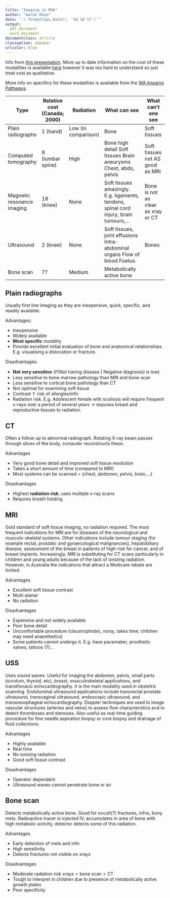 ```yaml
---
title: "Imaging in MSK"
author: "Aaron Khoo"
date: "`r format(Sys.Date(), '%d %B %Y')`"
output:
  pdf_document
  word_document
documentclass: article
classoption: a4paper
urlcolor: blue
---
```


Info from [this presentation](https://meds.queensu.ca/central/assets/modules/msk_imaging/attach/imaging_slides.pdf). More up to date information on the *cost* of these modalities is available [here](https://www.treasury.gov.au/~/media/Treasury/Consultations%20and%20Reviews/Consultations/2016/2017%20PreBudget%20submissions/Submissions/PDF/Australian%20Diagnostic%20Imaging%20Association.ashx) however it was too hard to understand so just treat cost as qualitative. 

More info on specifics for these modalities is available from the [WA Imaging Pathways](http://imagingpathways.health.wa.gov.au/index.php/about-imaging/common-procedures). 

|  Type                        |  Relative cost (Canada; 2000)  | Radiation           | What can see                                                                           | What can't one see                 |
|------------------------------|--------------------------------|---------------------|----------------------------------------------------------------------------------------|------------------------------------|
|  Plain radiographs           |  1 (hand)                      | Low (in comparison) | Bone                                                                                   | Soft tissues                       |
|  Computed tomography         |  8 (lumbar spine)              | High                | Bone high detail Soft tissues Brain aneurysms Chest, abdo, pelvis                      | Soft tissues not AS good as MRI    |
|  Magnetic resonance imaging  |  18 (knee)                     | None                | Soft tissues amazingly. E.g. ligaments, tendons, spinal cord injury, brain tumours,... | Bone is not as clear as xray or CT |
|  Ultrasound                  |  2 (knee)                      | None                | Soft tissues, joint effusions Intra-abdominal organs Flow of blood Foetus              | Bones                              |
|  Bone scan                   |  7?                            | Medium              | Metabolically active bone                                                              |                                    |

## Plain radiographs

Usually first line imaging as they are inexpensive, quick, specific, and readily available.

Advantages:

-  Inexpensive
-  Widely available
-  **Most specific** modality
-  Provide excellent initial evaluation of bone and anatomical relationships. E.g. visualising a dislocation or fracture.

Disadvantages:

-  **Not very sensitive** ($\mathbb{P}(\text{Not having disease | Negative diagnosis})$ is low)
-  Less sensitive to bone marrow pathology than MRI and bone scan
-  Less sensitive to cortical bone pathology than CT
-  Not optimal for examining soft tissue
-  Contrast $\Uparrow$ risk of allergies/infn
-  Radiation risk. E.g. Adolescent female with scoliosis will require frequent x-rays over a period of several years $\rightarrow$ exposes breast and reproductive tissues to radiation.

## CT

Often a follow up to abnormal radiograph. Rotating X-ray beam passes through slices of the body, computer reconstructs these.

Advantages

-  Very good bone detail and improved soft tissue resolution
-  Takes a short amount of time (compared to MRI)
-  Most systems can be scanned = {chest, abdomen, pelvis, brain,...}

Disadvantages

-  Highest **radiation risk**; uses multiple x-ray scans
-  Requires breath holding

## MRI

Gold standard of soft tissue imagnig, no radiation required. The most frequent indications for MRI are for diseases of the neurological and musculo-skeletal systems. Other indications include tumour staging (for example rectal, prostatic and gynaecological malignancies), hepatobiliary disease, assessment of the breast in patients of high-risk for cancer, and of breast implants. Increasingly, MRI is substituting for CT scans particularly in children and young adults because of the lack of ionizing radiation. However, in Australia the indications that attract a Medicare rebate are limited.

Advantages

-  Excellent soft tissue contrast
-  Multi-planar
-  No radiation

Disadvantages

-  Expensive and not widely available
-  Poor bone detail
-  Uncomfortable procedure (claustrophobic, noisy, takes time; children may need anaesthetics)
-  Some patients cannot undergo it. E.g. have pacemaker, prosthetic valves, tattoos (?)...

## USS

Uses sound waves. Useful for imaging the abdomen, pelvis, small parts (scrotum, thyroid, etc), breast, musculoskeletal applications, and transthoracic echocardiography. It is the main modality used in obstetric scanning. Endoluminal ultrasound applications include transrectal prostate ultrasound, transvaginal ultrasound, endoscopic ultrasound, and transoesophageal echocardiography. Doppler techniques are used to image vascular structures (arteries and veins) to assess flow characteristics and to detect thromboses and stenoses. Also useful as real-time guiding procedure for fine needle aspiration biopsy or core biopsy and drainage of fluid collections.

Advantages

-  Highly available
-  Real time
-  No ionising radiation
-  Good soft tissue contrast

Disadvantages

-  Operator dependent
-  Ultrasound waves cannot penetrate bone or air

## Bone scan

Detects metabolically active bone. Good for occult(?) fractures, infns, bony mets. Radioactive tracer is injected IV, accumulates in area of bone with high metabolic activity, detector detects some of this radiation.

Advantages

-  Early detection of mets and infn
-  High sensitivity
-  Detects fractures not visible on xrays

Disadvantages

-  Moderate radiation risk $\text{xrays}<\text{bone scan}<\text{CT}$
-  Tough to interpret in children due to presence of metabolically active growth plates
-  Poor specificity
